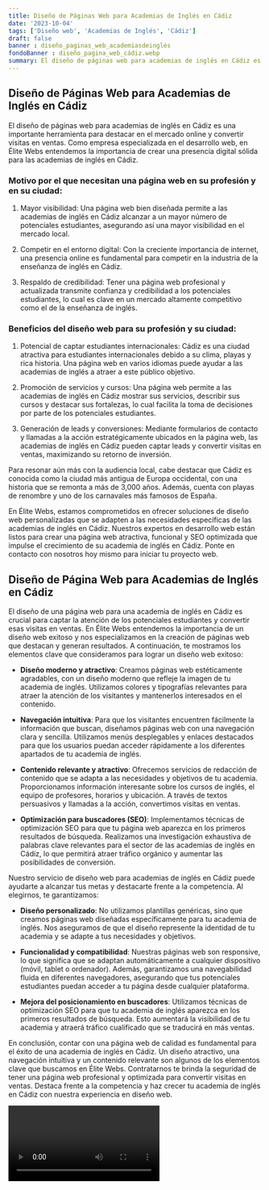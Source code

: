 ```yaml
---
title: Diseño de Páginas Web para Academias de Inglés en Cádiz
date: '2023-10-04'
tags: ['Diseño web', 'Academias de Inglés', 'Cádiz']
draft: false
banner : diseño_paginas_web_academiasdeinglés
fondoBanner : diseño_pagina_web_cádiz.webp
summary: El diseño de páginas web para academias de inglés en Cádiz es una importante herramienta para destacar en el mercado online y convertir visitas en ventas. Como empresa especializada en el desarrollo web, en Élite Webs entendemos la importancia de crear una presencia digital sólida para las academias de inglés en Cádiz.
---
```


## Diseño de Páginas Web para Academias de Inglés en Cádiz

El diseño de páginas web para academias de inglés en Cádiz es una importante herramienta para destacar en el mercado online y convertir visitas en ventas. Como empresa especializada en el desarrollo web, en Élite Webs entendemos la importancia de crear una presencia digital sólida para las academias de inglés en Cádiz.

### Motivo por el que necesitan una página web en su profesión y en su ciudad:

1. Mayor visibilidad: Una página web bien diseñada permite a las academias de inglés en Cádiz alcanzar a un mayor número de potenciales estudiantes, asegurando así una mayor visibilidad en el mercado local.

2. Competir en el entorno digital: Con la creciente importancia de internet, una presencia online es fundamental para competir en la industria de la enseñanza de inglés en Cádiz.

3. Respaldo de credibilidad: Tener una página web profesional y actualizada transmite confianza y credibilidad a los potenciales estudiantes, lo cual es clave en un mercado altamente competitivo como el de la enseñanza de inglés.

### Beneficios del diseño web para su profesión y su ciudad:

1. Potencial de captar estudiantes internacionales: Cádiz es una ciudad atractiva para estudiantes internacionales debido a su clima, playas y rica historia. Una página web en varios idiomas puede ayudar a las academias de inglés a atraer a este público objetivo.

2. Promoción de servicios y cursos: Una página web permite a las academias de inglés en Cádiz mostrar sus servicios, describir sus cursos y destacar sus fortalezas, lo cual facilita la toma de decisiones por parte de los potenciales estudiantes.

3. Generación de leads y conversiones: Mediante formularios de contacto y llamadas a la acción estratégicamente ubicados en la página web, las academias de inglés en Cádiz pueden captar leads y convertir visitas en ventas, maximizando su retorno de inversión.

Para resonar aún más con la audiencia local, cabe destacar que Cádiz es conocida como la ciudad más antigua de Europa occidental, con una historia que se remonta a más de 3,000 años. Además, cuenta con playas de renombre y uno de los carnavales más famosos de España.

En Élite Webs, estamos comprometidos en ofrecer soluciones de diseño web personalizadas que se adapten a las necesidades específicas de las academias de inglés en Cádiz. Nuestros expertos en desarrollo web están listos para crear una página web atractiva, funcional y SEO optimizada que impulse el crecimiento de su academia de inglés en Cádiz. Ponte en contacto con nosotros hoy mismo para iniciar tu proyecto web.

<GifSeo />

<Cta />

## Diseño de Página Web para Academias de Inglés en Cádiz

El diseño de una página web para una academia de inglés en Cádiz es crucial para captar la atención de los potenciales estudiantes y convertir esas visitas en ventas. En Élite Webs entendemos la importancia de un diseño web exitoso y nos especializamos en la creación de páginas web que destacan y generan resultados. A continuación, te mostramos los elementos clave que consideramos para lograr un diseño web exitoso:

- **Diseño moderno y atractivo**: Creamos páginas web estéticamente agradables, con un diseño moderno que refleje la imagen de tu academia de inglés. Utilizamos colores y tipografías relevantes para atraer la atención de los visitantes y mantenerlos interesados en el contenido.

- **Navegación intuitiva**: Para que los visitantes encuentren fácilmente la información que buscan, diseñamos páginas web con una navegación clara y sencilla. Utilizamos menús desplegables y enlaces destacados para que los usuarios puedan acceder rápidamente a los diferentes apartados de tu academia de inglés.

- **Contenido relevante y atractivo**: Ofrecemos servicios de redacción de contenido que se adapta a las necesidades y objetivos de tu academia. Proporcionamos información interesante sobre los cursos de inglés, el equipo de profesores, horarios y ubicación. A través de textos persuasivos y llamadas a la acción, convertimos visitas en ventas.

- **Optimización para buscadores (SEO)**: Implementamos técnicas de optimización SEO para que tu página web aparezca en los primeros resultados de búsqueda. Realizamos una investigación exhaustiva de palabras clave relevantes para el sector de las academias de inglés en Cádiz, lo que permitirá atraer tráfico orgánico y aumentar las posibilidades de conversión.

Nuestro servicio de diseño web para academias de inglés en Cádiz puede ayudarte a alcanzar tus metas y destacarte frente a la competencia. Al elegirnos, te garantizamos:

- **Diseño personalizado**: No utilizamos plantillas genéricas, sino que creamos páginas web diseñadas específicamente para tu academia de inglés. Nos aseguramos de que el diseño represente la identidad de tu academia y se adapte a tus necesidades y objetivos.

- **Funcionalidad y compatibilidad**: Nuestras páginas web son responsive, lo que significa que se adaptan automáticamente a cualquier dispositivo (móvil, tablet o ordenador). Además, garantizamos una navegabilidad fluida en diferentes navegadores, asegurando que tus potenciales estudiantes puedan acceder a tu página desde cualquier plataforma.

- **Mejora del posicionamiento en buscadores**: Utilizamos técnicas de optimización SEO para que tu academia de inglés aparezca en los primeros resultados de búsqueda. Esto aumentará la visibilidad de tu academia y atraerá tráfico cualificado que se traducirá en más ventas.

En conclusión, contar con una página web de calidad es fundamental para el éxito de una academia de inglés en Cádiz. Un diseño atractivo, una navegación intuitiva y un contenido relevante son algunos de los elementos clave que buscamos en Élite Webs. Contratarnos te brinda la seguridad de tener una página web profesional y optimizada para convertir visitas en ventas. Destaca frente a la competencia y haz crecer tu academia de inglés en Cádiz con nuestra experiencia en diseño web.

<Video />

<CtaBot job='Academias de Inglés' city='Cádiz'/>

<Gmaps query='Cádiz+españa+maps' />